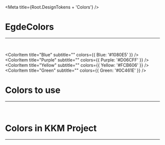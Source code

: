 
<Meta title={Root.DesignTokens + 'Colors'} />


# EgdeColors

<hr />
<br />

<ColorPalette>
  <ColorItem 
    title="Orange" 
    subtitle="" 
    colors={{ Orange: '#FF7300' }} 
  />
 
   <ColorItem 
    title="Blue" 
    subtitle="" 
    colors={{ Blue: '#1080E5' }} 
  />
   <ColorItem 
    title="Purple" 
    subtitle="" 
    colors={{ Purple: '#D06CFF' }} 
  />
   <ColorItem 
    title="Yellow" 
    subtitle="" 
    colors={{ Yellow: '#FCB606' }} 
  />
   <ColorItem 
    title="Green" 
    subtitle="" 
    colors={{ Green: '#0C461E' }} 
  />
</ColorPalette>

# Colors to use

<hr />
<br />

<ColorPalette>
  <ColorItem
    title="EgdeBlue"
    subtitle="Standard text color"
    colors={{ Blue: '#01233D' }}
  />
  <ColorItem 
    title="EgdeWhite" 
    subtitle="Standard background color" 
    colors={{ EgdeWhite: '#FAFAFD' }} 
  />
  <ColorItem 
    title="Grey"
    subtitle="Alternative backgroundcolors" 
    colors={{ LightGrey: '#E8EAF9', MiddleGrey: '#C7C8DB' }} 
  />
  <ColorItem 
    title="Lightblue"
    subtitle="Secondary Color for the Egde Colors"
    colors={{Lightblue: '#94D9FF'}}
  />
</ColorPalette>

# Colors in KKM Project

<hr />
<br />


<ColorPalette>
  <ColorItem
    title="Blue"
    subtitle=""
    colors={{ Darkblue: '#002855', Blue: '#01459E', Lightblue: '#DFEEF9' }}
  />
  <ColorItem 
    title="Yellow" 
    subtitle="" 
    colors={{ Orange: '#F0870B', Amber: '#DD6B1F', Yellow: '#FFF3CD' }} 
  />
  <ColorItem 
    title="Green"
    subtitle=""
    colors={{Green: '#027A1F', Lightgreen: '#B4D8BC'}}
  />
  <ColorItem 
    title="white"
    subtitle=""
    colors={{White: '#FFFFFF'}}
  />
  <ColorItem 
    title="Grey"
    subtitle=""
    colors={{Darkgrey: '#4A4A4A', Grey: '#F7FAFC', Lightgrey: '#6E6E6E'}}
  />
  <ColorItem 
    title="Red"
    subtitle=""
    colors={{Darkred: '#660000', red: '#CC0000', Lightred: '#F4CBCC'}}
  />
  <ColorItem 
    title="Badges"
    subtitle=""
    colors={{Ok: '#027A1F', Wip: '#FFFAEB', Warning: '#C05621'}}
  />
</ColorPalette>
